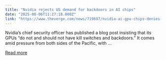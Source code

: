```yaml
---
title: "Nvidia rejects US demand for backdoors in AI chips"
date: "2025-08-06T11:27:18.000Z"
link: "https://www.theverge.com/news/719697/nvidia-ai-gpu-chips-denies-backdoors-kill-switches-spyware"
---
```


Nvidia’s chief security officer has published a blog post insisting that its GPUs “do not and should not have kill switches and backdoors.” It comes amid pressure from both sides of the Pacific, with ...

[Read more](https://www.theverge.com/news/719697/nvidia-ai-gpu-chips-denies-backdoors-kill-switches-spyware)
